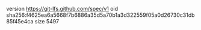 version https://git-lfs.github.com/spec/v1
oid sha256:f4625ea6a5668f7b6886a35d5a70b1a3d322559f05a0d26730c31db85f45e4ca
size 5497
